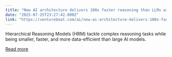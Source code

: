```yaml
---
title: "New AI architecture delivers 100x faster reasoning than LLMs with just 1,000 training examples"
date: "2025-07-25T23:27:42.000Z"
link: "https://venturebeat.com/ai/new-ai-architecture-delivers-100x-faster-reasoning-than-llms-with-just-1000-training-examples/"
---
```


Hierarchical Reasoning Models (HRM) tackle complex reasoning tasks while being smaller, faster, and more data-efficient than large AI models.

[Read more](https://venturebeat.com/ai/new-ai-architecture-delivers-100x-faster-reasoning-than-llms-with-just-1000-training-examples/)
